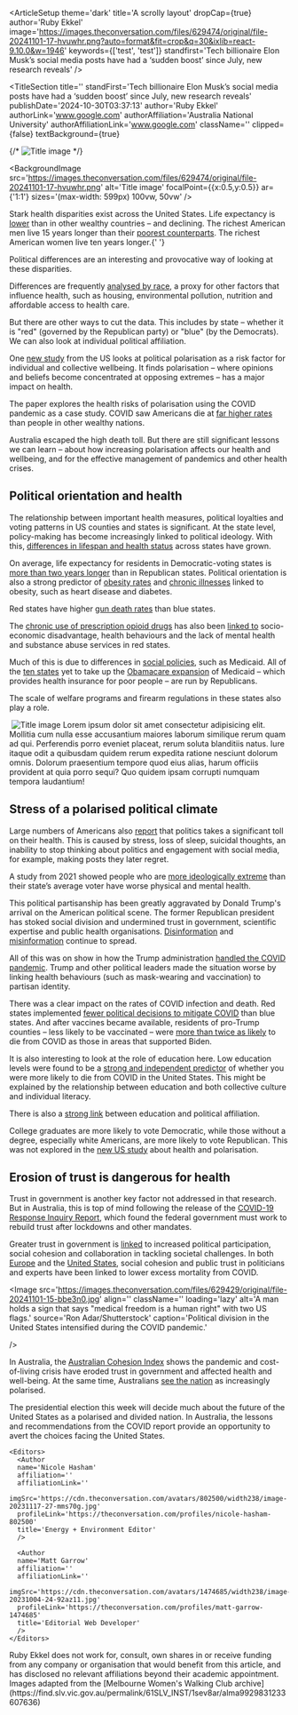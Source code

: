 
<ArticleSetup
  theme='dark'
  title='A scrolly layout'
  dropCap={true}
  author='Ruby Ekkel'
  image='https://images.theconversation.com/files/629474/original/file-20241101-17-hvuwhr.png?auto=format&fit=crop&q=30&ixlib=react-9.10.0&w=1946'
  keywords={['test', 'test']}
  standfirst='Tech billionaire Elon Musk’s social media posts have had a ‘sudden boost’ since July, new research reveals'
/>

<TitleSection
  title=''
  standFirst='Tech billionaire Elon Musk’s social media posts have had a ‘sudden boost’ since July, new research reveals'
  publishDate='2024-10-30T03:37:13'
  author='Ruby Ekkel'
  authorLink='www.google.com'
  authorAffiliation='Australia National University'
  authorAffiliationLink='www.google.com'
  className=''
  clipped={false}
  textBackground={true}
>
  {/* <Image
    src='https://images.theconversation.com/files/629474/original/file-20241101-17-hvuwhr.png'
    loading='eager'
    className='h-full overflow-clip'
    imgClassName='w-full h-full object-cover'
    align=''
    caption='Testing'
    source='The Conversation'
    sourceLink='sdfgsdfg'
    alt='Title image'
    fullBleed={false}
    figHeight={window.innerHeight}
  /> */}

  <BackgroundImage
    src='https://images.theconversation.com/files/629474/original/file-20241101-17-hvuwhr.png'
    alt='Title image'
    focalPoint={{x:0.5,y:0.5}}
    ar={'1:1'}
    sizes='(max-width: 599px) 100vw, 50vw'
  />
</TitleSection>

Stark health disparities exist across the United States. Life expectancy is
[lower](https://mcpress.mayoclinic.org/healthy-aging/whats-behind-the-decline-in-american-life-expectancy/) than in
other wealthy countries – and declining. The richest American men live 15 years longer than their [poorest
counterparts](http://www.equality-of-opportunity.org/health/). The richest American women live ten years longer.{' '}

Political differences are an interesting and provocative way of looking at these disparities.

Differences are frequently [analysed by race](https://www.cdc.gov/healthyyouth/disparities/index.htm), a proxy for other factors that influence health, such as housing, environmental pollution, nutrition and affordable access to health care.

But there are other ways to cut the data. This includes by state – whether it is "red" (governed by the Republican party) or "blue" (by the Democrats). We can also look at individual political affiliation.

One [new study](https://www.nature.com/articles/s41591-024-03307-w) from the US looks at political polarisation as a risk factor for individual and collective wellbeing. It finds polarisation – where opinions and beliefs become concentrated at opposing extremes – has a major impact on health.

The paper explores the health risks of polarisation using the COVID pandemic as a case study. COVID saw Americans die at [far higher rates](https://www.nytimes.com/interactive/2022/02/01/science/covid-deaths-united-states.html) than people in other wealthy nations.

Australia escaped the high death toll. But there are still significant lessons we can learn – about how increasing polarisation affects our health and wellbeing, and for the effective management of pandemics and other health crises.

## Political orientation and health

The relationship between important health measures, political loyalties and voting patterns in US counties and states is significant. At the state level, policy-making has become increasingly linked to political ideology. With this, [differences in lifespan and health status](https://pubmed.ncbi.nlm.nih.gov/34531640/) across states have grown.

On average, life expectancy for residents in Democratic-voting states is [more than two years longer](https://www.newsweek.com/how-life-expectancy-republican-states-compares-democrat-ones-1811447) than in Republican states. Political orientation is also a strong predictor of [obesity rates](https://www.psychologytoday.com/au/blog/the-human-beast/202011/why-red-states-suffer-greater-obesity) and [chronic illnesses](https://www.medrxiv.org/content/10.1101/2020.08.05.20169003v1.full) linked to obesity, such as heart disease and diabetes.

Red states have higher [gun death
rates](https://www.congress.gov/118/meeting/house/116676/documents/HHRG-118-JU08-20231213-SD004.pdf) than blue states.

The [chronic use of prescription opioid drugs](https://jamanetwork.com/journals/jamanetworkopen/fullarticle/2685627) has also been [linked to](https://www.npr.org/2016/12/17/505965420/study-communities-most-affected-by-opioid-epidemic-also-voted-for-trump) socio-economic disadvantage, health behaviours and the lack of mental health and substance abuse services in red states.

Much of this is due to differences in [social policies](https://onlinelibrary.wiley.com/doi/abs/10.1111/1468-0009.12482), such as Medicaid. All of the [ten states](https://stateline.org/2024/07/19/in-the-10-states-that-didnt-expand-medicaid-1-6m-cant-afford-health-insurance/) yet to take up the [Obamacare expansion](https://www.cbpp.org/research/health/medicaid-expansion-frequently-asked-questions-0) of Medicaid – which provides health insurance for poor people – are run by Republicans.

The scale of welfare programs and firearm regulations in these states also play a role.

<ScrollSection pinType='pin_clipped' className='my-12'>
  <ScrollBackground>
    <Image
      src='https://images.theconversation.com/files/627226/original/file-20241022-16-jazot7.jpg'
      loading='eager'
      className='full_screen_media make_visible'
      imgClassName=''
      align=''
      caption='Testing the caption.'
      source='The Conversation'
      sourceLink=''
      alt=''
      fullBleed={true}
    />
    <Image
      src='https://images.theconversation.com/files/627222/original/file-20241022-20-4x1vlk.jpg'
      loading='lazy'
      className='full_screen_media'
      imgClassName=''
      align=''
      caption=''
      source=''
      sourceLink=''
      alt='Title image'
      fullBleed={true}
    />
  </ScrollBackground>
  <ScrollForeground>
    <ScrollTextChapter className='mt-[20vh]' position='center'>
      Lorem ipsum dolor sit amet consectetur adipisicing elit. Mollitia cum nulla esse accusantium maiores laborum
      similique rerum quam ad qui.
    </ScrollTextChapter>
    <ScrollTextChapter step='step' position='center'>
      Perferendis porro eveniet placeat, rerum soluta blanditiis natus. Iure itaque odit a quibusdam quidem rerum
      expedita ratione nesciunt dolorum omnis.
    </ScrollTextChapter>
    <ScrollTextChapter step='step' position='center'>
      Dolorum praesentium tempore quod eius alias, harum officiis provident at quia porro sequi? Quo quidem ipsam
      corrupti numquam tempora laudantium!
    </ScrollTextChapter>
  </ScrollForeground>
</ScrollSection>

## Stress of a polarised political climate

Large numbers of Americans also [report](https://journals.plos.org/plosone/article?id=10.1371/journal.pone.0262022) that politics takes a significant toll on their health. This is caused by stress, loss of sleep, suicidal thoughts, an inability to stop thinking about politics and engagement with social media, for example, making posts they later regret.

A study from 2021 showed people who are [more ideologically extreme](https://www.sciencedirect.com/science/article/abs/pii/S0277953621003087?via%3Dihub) than their state’s average voter have worse physical and mental health.

This political partisanship has been greatly aggravated by Donald Trump's arrival on the American political scene. The former Republican president has stoked social division and undermined trust in government, scientific expertise and public health organisations. [Disinformation](https://theconversation.com/disinformation-threatens-global-elections-heres-how-to-fight-back-223392) and [misinformation](https://theconversation.com/misinformation-is-more-than-just-bad-facts-how-and-why-people-spread-rumors-is-key-to-understanding-how-false-information-travels-and-takes-root-241748) continue to spread.

All of this was on show in how the Trump administration [handled the COVID pandemic](https://pmc.ncbi.nlm.nih.gov/articles/PMC9115435/). Trump and other political leaders made the situation worse by linking health behaviours (such as mask-wearing and vaccination) to partisan identity.

There was a clear impact on the rates of COVID infection and death. Red states implemented [fewer political decisions to mitigate COVID](https://www.sciencedirect.com/science/article/pii/S2590229623000199) than blue states. And after vaccines became available, residents of pro-Trump counties – less likely to be vaccinated – were [more than twice as likely](https://www.npr.org/2022/05/19/1098543849/pro-trump-counties-continue-to-suffer-far-higher-covid-death-tolls) to die from COVID as those in areas that supported Biden.

It is also interesting to look at the role of education here. Low education levels were found to be a [strong and independent predictor](https://www.sciencedirect.com/science/article/pii/S0033350623002056) of whether you were more likely to die from COVID in the United States. This might be explained by the relationship between education and both collective culture and individual literacy.

There is also a [strong link](https://www.pewresearch.org/politics/2024/04/09/changing-partisan-coalitions-in-a-politically-divided-nation/) between education and political affiliation.

College graduates are more likely to vote Democratic, while those without a degree, especially white Americans, are more likely to vote Republican. This was not explored in the [new US study](https://www.nature.com/articles/s41591-024-03307-w) about health and polarisation.

## Erosion of trust is dangerous for health

Trust in government is another key factor not addressed in that research. But in Australia, this is top of mind following the release of the [COVID-19 Response Inquiry Report](https://www.pmc.gov.au/resources/covid-19-response-inquiry-report), which found the federal government must work to rebuild trust after lockdowns and other mandates.

Greater trust in government is [linked](https://www.oecd.org/en/topics/sub-issues/trust-in-government.html) to increased political participation, social cohesion and collaboration in tackling societal challenges. In both [Europe](https://ejpr.onlinelibrary.wiley.com/doi/10.1111/1475-6765.12529) and the [United States](https://bmcpublichealth.biomedcentral.com/articles/10.1186/s12889-024-19076-7), social cohesion and public trust in politicians and experts have been linked to lower excess mortality from COVID.

<Image
  src='https://images.theconversation.com/files/629429/original/file-20241101-15-bbe3n0.jpg'
  align=''
  className=''
  loading='lazy'
  alt='A man holds a sign that says "medical freedom is a human right" with two US flags.'
  source='Ron Adar/Shutterstock'
  caption='Political division in the United States intensified during the COVID pandemic.'

/>

In Australia, the [Australian Cohesion Index](https://scanloninstitute.org.au/sites/default/files/2023-11/2023%20Mapping%20Social%20Cohesion%20Report.pdf) shows the pandemic and cost-of-living crisis have eroded trust in government and affected health and well-being. At the same time, Australians [see the nation](https://www.edelman.com.au/australia-path-polarisation-edelman-trust-barometer-2023) as increasingly polarised.

The presidential election this week will decide much about the future of the United States as a polarised and divided nation. In Australia, the lessons and recommendations from the COVID report provide an opportunity to avert the choices facing the United States.

<AuthorSection>
  <Editorial>
    <Authors>
      <Author
      name='Ruby Ekkel'
      affiliation='Australian National University'
      affiliationLink='https://theconversation.com/institutions/australian-national-university-877'
      imgSrc='https://cdn.theconversation.com/avatars/1493529/width238/file-20231204-29-c3vl5c.jpg'
      profileLink='https://theconversation.com/profiles/ruby-ekkel-1493529'
      title='PhD candidate'
      />
    </Authors>

    <Editors>
      <Author
      name='Nicole Hasham'
      affiliation=''
      affiliationLink=''
      imgSrc='https://cdn.theconversation.com/avatars/802500/width238/image-20231117-27-mms70g.jpg'
      profileLink='https://theconversation.com/profiles/nicole-hasham-802500'
      title='Energy + Environment Editor'
      />

      <Author
      name='Matt Garrow'
      affiliation=''
      affiliationLink=''
      imgSrc='https://cdn.theconversation.com/avatars/1474685/width238/image-20231004-24-92az11.jpg'
      profileLink='https://theconversation.com/profiles/matt-garrow-1474685'
      title='Editorial Web Developer'
      />
    </Editors>

  </Editorial>

<Disclosures>
  Ruby Ekkel does not work for, consult, own shares in or receive funding from any company or organisation that would
  benefit from this article, and has disclosed no relevant affiliations beyond their academic appointment.
</Disclosures>

  <Acknowledgements>
  Images adapted from the [Melbourne Women's Walking Club archive](https://find.slv.vic.gov.au/permalink/61SLV_INST/1sev8ar/alma9929831233607636)
  </Acknowledgements>
</AuthorSection>
